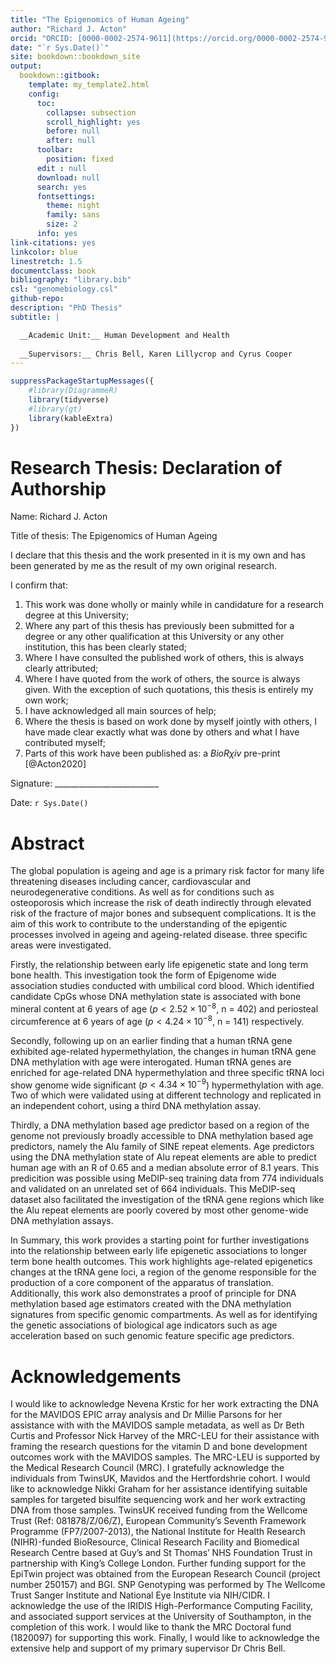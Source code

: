 ```yaml
--- 
title: "The Epigenomics of Human Ageing"
author: "Richard J. Acton"
orcid: "ORCID: [0000-0002-2574-9611](https://orcid.org/0000-0002-2574-9611)"
date: "`r Sys.Date()`"
site: bookdown::bookdown_site
output: 
  bookdown::gitbook:
    template: my_template2.html
    config:
      toc:
        collapse: subsection
        scroll_highlight: yes
        before: null
        after: null
      toolbar:
        position: fixed
      edit : null
      download: null
      search: yes
      fontsettings:
        theme: night
        family: sans
        size: 2
      info: yes
link-citations: yes
linkcolor: blue
linestretch: 1.5
documentclass: book
bibliography: "library.bib"
csl: "genomebiology.csl"
github-repo: 
description: "PhD Thesis"
subtitle: |

  __Academic Unit:__ Human Development and Health
  
  __Supervisors:__ Chris Bell, Karen Lillycrop and Cyrus Cooper
---
```


```r
suppressPackageStartupMessages({
	#library(DiagrammeR)
	library(tidyverse)
	#library(gt)
	library(kableExtra)
})
```

\newpage

# Research Thesis: Declaration of Authorship {-}

Name: Richard J. Acton

Title of thesis: The Epigenomics of Human Ageing

I declare that this thesis and the work presented in it is my own and has been generated by me as the result of my own original research.

I confirm that:

1. This work was done wholly or mainly while in candidature for a research degree at this University;
2. Where any part of this thesis has previously been submitted for a degree or any other qualification at this University or any other institution, this has been clearly stated;
3. Where I have consulted the published work of others, this is always clearly attributed;
4. Where I have quoted from the work of others, the source is always given. With the exception of such quotations, this thesis is entirely my own work;
5. I have acknowledged all main sources of help;
6. Where the thesis is based on work done by myself jointly with others, I have made clear exactly what was done by others and what I have contributed myself; 
7. Parts of this work have been published as: a $BioR \chi iv$ pre-print [@Acton2020]

Signature: __________________________

Date: `r Sys.Date()`

\newpage

# Abstract {-}

The global population is ageing and age is a primary risk factor for many life threatening diseases including cancer, cardiovascular and neurodegenerative conditions. 
As well as for conditions such as osteoporosis which increase the risk of death indirectly through elevated risk of the fracture of major bones and subsequent complications. 
It is the aim of this work to contribute to the understanding of the epigentic processes involved in ageing and ageing-related disease.
three specific areas were investigated. 

Firstly, the relationship between early life epigenetic state and long term bone health. This investigation took the form of Epigenome wide association studies conducted with umbilical cord blood. 
Which identified candidate CpGs whose DNA methylation state is associated with bone mineral content at 6 years of age ($p < 2.52\times 10^{-8}$, n = 402) and periosteal circumference at 6 years of age ($p < 4.24\times 10^{-8}$, n = 141) respectively.

Secondly, following up on an earlier finding that a human tRNA gene exhibited age-related hypermethylation, the changes in human tRNA gene DNA methylation with age were interogated. 
Human tRNA genes are enriched for age-related DNA hypermethylation and three specific tRNA loci show genome wide significant ($p < 4.34\times10^{-9}$) hypermethylation with age. 
Two of which were validated using at different technology and replicated in an independent cohort, using a third DNA methylation assay.

Thirdly, a DNA methylation based age predictor based on a region of the genome not previously broadly accessible to DNA methylation based age predictors, namely the Alu family of SINE repeat elements. 
Age predictors using the DNA methylation state of Alu repeat elements are able to predict human age with an R of 0.65 and a median absolute error of 8.1 years.
This predicition was possible using MeDIP-seq training data from 774 individuals and validated on an unrelated set of 664 individuals.
This MeDIP-seq dataset also facilitated the investigation of the tRNA gene regions which like the Alu repeat elements are poorly covered by most other genome-wide DNA methylation assays.

In Summary, this work provides a starting point for further investigations into the relationship between early life epigenetic associations to longer term bone health outcomes.
This work highlights age-related epigenetics changes at the tRNA gene loci, a region of the genome responsible for the production of a core component of the apparatus of translation.
Additionally, this work also demonstrates a proof of principle for DNA methylation based age estimators created with the DNA methylation signatures from specific genomic compartments. 
As well as for identifying the genetic associations of biological age indicators such as age acceleration based on such genomic feature specific age predictors.

# Acknowledgements {-}

I would like to acknowledge Nevena Krstic for her work extracting the DNA for the MAVIDOS EPIC array analysis and Dr Millie Parsons for her assistance with with the MAVIDOS sample metadata, as well as Dr Beth Curtis and Professor Nick Harvey of the MRC-LEU for their assistance with framing the research questions for the vitamin D and bone development outcomes work with the MAVIDOS samples.
The MRC-LEU is supported by the Medical Research Council (MRC).
I gratefully acknowledge the individuals from TwinsUK, Mavidos and the Hertfordshrie cohort.
I would like to acknowledge Nikki Graham for her assistance identifying suitable samples for targeted bisulfite sequencing work and her work extracting DNA from those samples. 
TwinsUK received funding from the Wellcome Trust (Ref: 081878/Z/06/Z), European Community’s Seventh Framework Programme (FP7/2007-2013), the National Institute for Health Research (NIHR)-funded BioResource, Clinical Research Facility and Biomedical Research Centre based at Guy’s and St Thomas’ NHS Foundation Trust in partnership with King’s College London. 
Further funding support for the EpiTwin project was obtained from the European Research Council (project number 250157) and BGI. 
SNP Genotyping was performed by The Wellcome Trust Sanger Institute and National Eye Institute via NIH/CIDR.
I acknowledge the use of the IRIDIS High-Performance Computing Facility, and associated support services at the University of Southampton, in the completion of this work. 
I would like to thank the MRC Doctoral fund (1820097) for supporting this work.
Finally, I would like to acknowledge the extensive help and support of my primary supervisor Dr Chris Bell.

